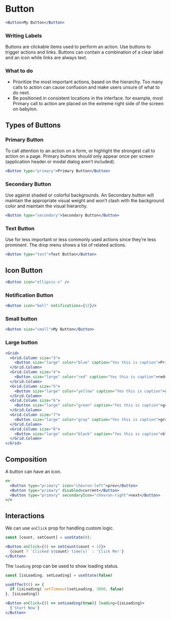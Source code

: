
# Button

<Documenter component={Button}>

```jsx preview
<Button>My Button</Button>
```

</Documenter>

### Writing Labels

Buttons are clickable items used to perform an action. Use buttons to trigger actions and links. Buttons can contain a combination of a clear label and an icon while links are always text.

### What to do

* Prioritize the most important actions, based on the hierarchy. Too many calls to action can cause confusion and make users unsure of what to do next.
* Be positioned in consistent locations in the interface. for example, most Primary call to action are placed on the extreme right side of the screen on babylon.

## Types of Buttons

### Primary Button

To call attention to an action on a form, or highlight the strongest call to action on a page. Primary buttons should only appear once per screen
(application header or modal dialog aren’t included).

```jsx preview
<Button type="primary">Primary Button</Button>
```

### Secondary Button

Use against shaded or colorful backgrounds. An Secondary button will maintain the appropriate visual weight and won’t clash with the
background color and maintain the visual hierarchy.

```jsx preview
<Button type="secondary">Secondary Button</Button>
```

### Text Button

Use for less important or less commonly used actions since they’re less prominent. The drop menu shows a list of related actions.

```jsx preview
<Button type="text">Text Button</Button>
```


## Icon Button

```jsx preview
<Button icon="ellipsis-v" />
```

### Notification Button

```jsx preview
<Button icon="bell" notifications={12}/>
```

### Small button

```jsx preview
<Button size="small">My Button</Button>
```

### Large button

```jsx preview
<Grid>
  <Grid.Column size="3">
    <Button size="large" color="blue" caption="Yes this is caption">Primary</Button>
  </Grid.Column>
  <Grid.Column size="4">
    <Button size="large" color="red" caption="Yes this is caption">red</Button>
  </Grid.Column>
  <Grid.Column size="5">
    <Button size="large" color="yellow" caption="Yes this is caption">yellow</Button>
  </Grid.Column>
  <Grid.Column size="6">
    <Button size="large" color="green" caption="Yes this is caption">green</Button>
  </Grid.Column>
  <Grid.Column size="7">
    <Button size="large" color="gray" caption="Yes this is caption">gray</Button>
  </Grid.Column>
  <Grid.Column size="8">
    <Button size="large" color="black" caption="Yes this is caption">black</Button>
  </Grid.Column>
</Grid>
```

## Composition

A button can have an icon.

```jsx preview
<>
  <Button type="primary" icon="chevron-left">prev</Button>
  <Button type="primary" disabled>current</Button>
  <Button type="primary" secondaryIcon="chevron-right">next</Button>
</>
```

## Interactions

We can use `onClick` prop for handling custom logic.

```jsx preview
const [count, setCount] = useState(0);

<Button onClick={() => setCount(count + 1)}>
  {count ? `Clicked ${count} time(s)` : 'Click Me!'}
</Button>
```

The `loading` prop can be used to show loading status.

```jsx preview
const [isLoading, setLoading] = useState(false)

useEffect(() => {
  if (isLoading) setTimeout(setLoading, 3000, false)
}, [isLoading])

<Button onClick={() => setLoading(true)} loading={isLoading}>
  {'Start Now'}
</Button>
```